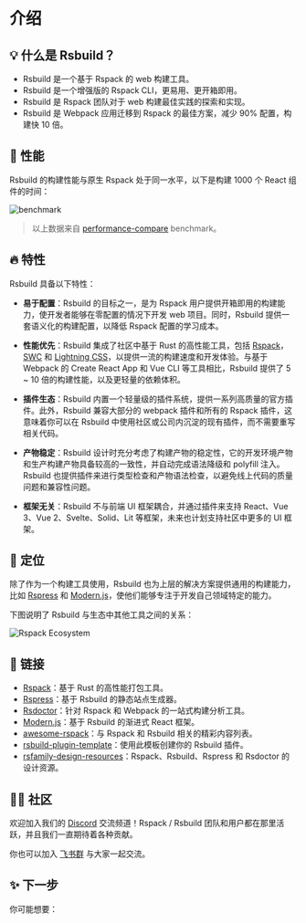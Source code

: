 # 介绍

## 💡 什么是 Rsbuild？

- Rsbuild 是一个基于 Rspack 的 web 构建工具。
- Rsbuild 是一个增强版的 Rspack CLI，更易用、更开箱即用。
- Rsbuild 是 Rspack 团队对于 web 构建最佳实践的探索和实现。
- Rsbuild 是 Webpack 应用迁移到 Rspack 的最佳方案，减少 90% 配置，构建快 10 倍。

## 🚀 性能

Rsbuild 的构建性能与原生 Rspack 处于同一水平，以下是构建 1000 个 React 组件的时间：

![benchmark](https://github.com/web-infra-dev/rsbuild/assets/7237365/2909b68f-8928-49c6-8eb3-cd1486dbf876)

> 以上数据来自 [performance-compare](https://github.com/rspack-contrib/performance-compare) benchmark。

## 🔥 特性

Rsbuild 具备以下特性：

- **易于配置**：Rsbuild 的目标之一，是为 Rspack 用户提供开箱即用的构建能力，使开发者能够在零配置的情况下开发 web 项目。同时，Rsbuild 提供一套语义化的构建配置，以降低 Rspack 配置的学习成本。

- **性能优先**：Rsbuild 集成了社区中基于 Rust 的高性能工具，包括 [Rspack](https://github.com/web-infra-dev/rspack)，[SWC](https://swc.rs/) 和 [Lightning CSS](https://lightningcss.dev/)，以提供一流的构建速度和开发体验。与基于 Webpack 的 Create React App 和 Vue CLI 等工具相比，Rsbuild 提供了 5 ~ 10 倍的构建性能，以及更轻量的依赖体积。

- **插件生态**：Rsbuild 内置一个轻量级的插件系统，提供一系列高质量的官方插件。此外，Rsbuild 兼容大部分的 webpack 插件和所有的 Rspack 插件，这意味着你可以在 Rsbuild 中使用社区或公司内沉淀的现有插件，而不需要重写相关代码。

- **产物稳定**：Rsbuild 设计时充分考虑了构建产物的稳定性，它的开发环境产物和生产构建产物具备较高的一致性，并自动完成语法降级和 polyfill 注入。Rsbuild 也提供插件来进行类型检查和产物语法检查，以避免线上代码的质量问题和兼容性问题。

- **框架无关**：Rsbuild 不与前端 UI 框架耦合，并通过插件来支持 React、Vue 3、Vue 2、Svelte、Solid、Lit 等框架，未来也计划支持社区中更多的 UI 框架。

## 🎯 定位

除了作为一个构建工具使用，Rsbuild 也为上层的解决方案提供通用的构建能力，比如 [Rspress](https://github.com/web-infra-dev/rspress) 和 [Modern.js](https://github.com/web-infra-dev/modern.js)，使他们能够专注于开发自己领域特定的能力。

下图说明了 Rsbuild 与生态中其他工具之间的关系：

![Rspack Ecosystem](https://github.com/web-infra-dev/rsbuild/assets/7237365/1ec93ad6-b8b1-475b-963f-cba1e7d79dec)

## 🦀 链接

- [Rspack](https://github.com/web-infra-dev/rspack)：基于 Rust 的高性能打包工具。
- [Rspress](https://github.com/web-infra-dev/rspress)：基于 Rsbuild 的静态站点生成器。
- [Rsdoctor](https://github.com/web-infra-dev/rsdoctor)：针对 Rspack 和 Webpack 的一站式构建分析工具。
- [Modern.js](https://github.com/web-infra-dev/modern.js)：基于 Rsbuild 的渐进式 React 框架。
- [awesome-rspack](https://github.com/web-infra-dev/awesome-rspack)：与 Rspack 和 Rsbuild 相关的精彩内容列表。
- [rsbuild-plugin-template](https://github.com/rspack-contrib/rsbuild-plugin-template)：使用此模板创建你的 Rsbuild 插件。
- [rsfamily-design-resources](https://github.com/rspack-contrib/rsfamily-design-resources)：Rspack、Rsbuild、Rspress 和 Rsdoctor 的设计资源。

## 🧑‍💻 社区

欢迎加入我们的 [Discord](https://discord.gg/XsaKEEk4mW) 交流频道！Rspack / Rsbuild 团队和用户都在那里活跃，并且我们一直期待着各种贡献。

你也可以加入 [飞书群](https://applink.feishu.cn/client/chat/chatter/add_by_link?link_token=3c3vca77-bfc0-4ef5-b62b-9c5c9c92f1b4) 与大家一起交流。

## ✨ 下一步

你可能想要：


<NextSteps>
  <Step
    href="/guide/start/quick-start"
    title="快速上手"
    description="了解如何使用 Rsbuild"
  />
  <Step
    href="/guide/start/features"
    title="功能导航"
    description="了解 Rsbuild 提供的所有功能"
  />
  <Step
    href="/guide/basic/configure-rsbuild"
    title="查阅配置"
    description="了解如何配置 Rsbuild"
  />
</NextSteps>
